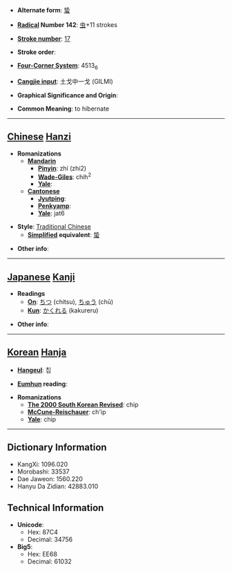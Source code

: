 * '''Alternate form''': [[蛰]]

* '''[[Wiktionary:Chinese radical index| Radical]] Number 142''': [[Wiktionary:Chinese radical index 虫|虫]]+11 strokes

* '''[[Wiktionary:Chinese total strokes index|Stroke number]]''': [[Wiktionary:Chinese total strokes index 17|17]]

* '''Stroke order''': 

* '''[[Wiktionary:Chinese four corner index|Four-Corner System]]''': 4513<sub>6</sub>

* '''[[Wiktionary:Chinese Cangjie index|Cangjie input]]''': 土戈中一戈 (GILMI)

* '''Graphical Significance and Origin''': 

* '''Common Meaning''': to hibernate

----

== [[Chinese]] [[Hanzi]] ==

* '''Romanizations'''
** '''[[Mandarin]]'''
*** '''[[Pinyin]]''': zhí (zhi2)
*** '''[[Wade-Giles]]''': chih<sup>2</sup>
*** '''[[Yale]]''': 
** '''[[Cantonese]]'''
*** '''[[Jyutping]]''':
*** '''[[Penkyamp]]''': 
*** '''[[Yale]]''': jat6

* '''Style''': [[Traditional Chinese]] 
** '''[[Simplified Chinese|Simplified]] equivalent''': [[蛰]]

* '''Other info''': 

----

== [[Japanese]] [[Kanji]] ==

* '''Readings'''
** '''[[On]]''': [[ちつ]] (chitsu), [[ちゅう]] (chū)
** '''[[Kun]]''': [[かくれる]] (kakureru)

* '''Other info''':  

----

== [[Korean]] [[Hanja]] ==

* '''[[Hangeul]]''': 칩

* '''[[Eumhun]] reading''': 

* '''Romanizations'''
** '''[[The 2000 South Korean Revised Romanization|The 2000 South Korean Revised]]''': chip
** '''[[McCune-Reischauer]]''': ch'ip
** '''[[Yale]]''': chip

----

== Dictionary Information ==

* KangXi: 1096.020
* Morobashi: 33537
* Dae Jaweon: 1560.220
* Hanyu Da Zidian: 42883.010

== Technical Information ==

* '''Unicode''':
** Hex: 87C4
** Decimal: 34756
* '''Big5''':
** Hex: EE68
** Decimal: 61032